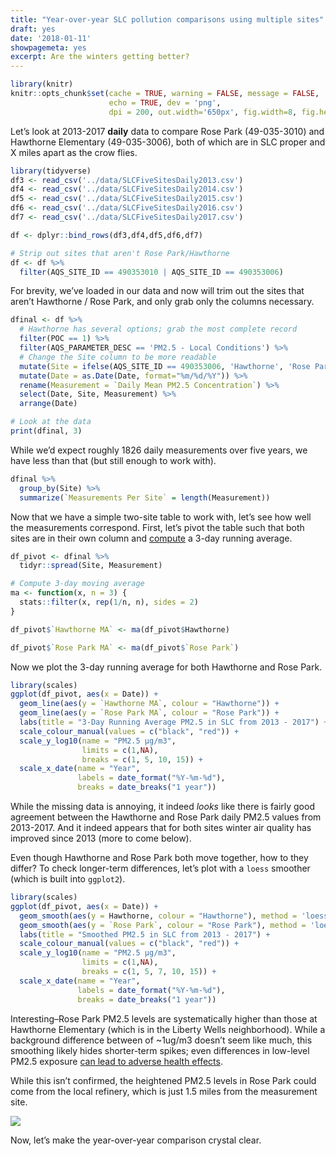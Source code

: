 ```yaml
---
title: "Year-over-year SLC pollution comparisons using multiple sites"
draft: yes
date: '2018-01-11'
showpagemeta: yes
excerpt: Are the winters getting better?
---
```

  
```r
library(knitr)
knitr::opts_chunk$set(cache = TRUE, warning = FALSE, message = FALSE, 
                      echo = TRUE, dev = 'png',
                      dpi = 200, out.width='650px', fig.width=8, fig.height=4)
```

Let's look at 2013-2017 **daily** data to compare Rose Park (49-035-3010) and Hawthorne Elementary (49-035-3006), both of which are in SLC proper and X miles apart as the crow flies.


```r
library(tidyverse)
df3 <- read_csv('../data/SLCFiveSitesDaily2013.csv')
df4 <- read_csv('../data/SLCFiveSitesDaily2014.csv')
df5 <- read_csv('../data/SLCFiveSitesDaily2015.csv')
df6 <- read_csv('../data/SLCFiveSitesDaily2016.csv')
df7 <- read_csv('../data/SLCFiveSitesDaily2017.csv')

df <- dplyr::bind_rows(df3,df4,df5,df6,df7)

# Strip out sites that aren't Rose Park/Hawthorne
df <- df %>%
  filter(AQS_SITE_ID == 490353010 | AQS_SITE_ID == 490353006)
```

For brevity, we've loaded in our data and now will trim out the sites that aren't Hawthorne / Rose Park, and only grab only the columns necessary.

```r
dfinal <- df %>% 
  # Hawthorne has several options; grab the most complete record
  filter(POC == 1) %>%
  filter(AQS_PARAMETER_DESC == 'PM2.5 - Local Conditions') %>%
  # Change the Site column to be more readable
  mutate(Site = ifelse(AQS_SITE_ID == 490353006, 'Hawthorne', 'Rose Park')) %>% 
  mutate(Date = as.Date(Date, format="%m/%d/%Y")) %>%
  rename(Measurement = `Daily Mean PM2.5 Concentration`) %>%
  select(Date, Site, Measurement) %>%
  arrange(Date)

# Look at the data
print(dfinal, 3)
```

While we'd expect roughly 1826 daily measurements over five years, we have less than that (but still enough to work with).

```r
dfinal %>% 
  group_by(Site) %>% 
  summarize(`Measurements Per Site` = length(Measurement))
```

Now that we have a simple two-site table to work with, let's see how well the measurements correspond. First, let's  pivot the table such that both sites are in their own column and [compute](https://stackoverflow.com/a/4862334) a 3-day running average.


```r
df_pivot <- dfinal %>% 
  tidyr::spread(Site, Measurement)

# Compute 3-day moving average
ma <- function(x, n = 3) {
  stats::filter(x, rep(1/n, n), sides = 2)
}

df_pivot$`Hawthorne MA` <- ma(df_pivot$Hawthorne)

df_pivot$`Rose Park MA` <- ma(df_pivot$`Rose Park`)
```

Now we plot the 3-day running average for both Hawthorne and Rose Park.

```r
library(scales)
ggplot(df_pivot, aes(x = Date)) +
  geom_line(aes(y = `Hawthorne MA`, colour = "Hawthorne")) +
  geom_line(aes(y = `Rose Park MA`, colour = "Rose Park")) +
  labs(title = "3-Day Running Average PM2.5 in SLC from 2013 - 2017") +
  scale_colour_manual(values = c("black", "red")) +
  scale_y_log10(name = "PM2.5 µg/m3", 
                limits = c(1,NA), 
                breaks = c(1, 5, 10, 15)) +
  scale_x_date(name = "Year", 
               labels = date_format("%Y-%m-%d"), 
               breaks = date_breaks("1 year"))

```

While the missing data is annoying, it indeed _looks_ like there is fairly good agreement between the Hawthorne and Rose Park daily PM2.5 values from 2013-2017. And it indeed appears that for both sites winter air quality has improved since 2013 (more to come below).

Even though Hawthorne and Rose Park both move together, how to they differ? To check longer-term differences, let's plot with a `loess` smoother (which is built into `ggplot2`).

```r
library(scales)
ggplot(df_pivot, aes(x = Date)) +
  geom_smooth(aes(y = Hawthorne, colour = "Hawthorne"), method = 'loess') +
  geom_smooth(aes(y = `Rose Park`, colour = "Rose Park"), method = 'loess') +
  labs(title = "Smoothed PM2.5 in SLC from 2013 - 2017") +
  scale_colour_manual(values = c("black", "red")) +
  scale_y_log10(name = "PM2.5 µg/m3", 
                limits = c(1,NA), 
                breaks = c(1, 5, 7, 10, 15)) +
  scale_x_date(name = "Year", 
               labels = date_format("%Y-%m-%d"), 
               breaks = date_breaks("1 year"))

```

Interesting--Rose Park PM2.5 levels are systematically higher than those at Hawthorne Elementary (which is in the Liberty Wells neighborhood). While a background difference between of ~1ug/m3 doesn't seem like much, this smoothing likely hides shorter-term spikes; even differences in low-level PM2.5 exposure [can lead to adverse health effects](http://www.nejm.org/doi/full/10.1056/NEJMoa1702747). 

While this isn't confirmed, the heightened PM2.5 levels in Rose Park could come from the local refinery, which is just 1.5 miles from the measurement site.

![](../figs/temp/map.png)

Now, let's make the year-over-year comparison crystal clear.


```r


```


